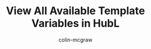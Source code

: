 ---
title: View All Available Template Variables in HubL
excerpt: HubSpot CMS let's you view all global HubL variables available in your templates
draft: true
published: 2023-11-18
author: colin-mcgraw
difficulty: beginner
homepage: false
---